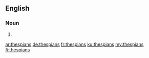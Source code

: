 ==English==

===Noun===
{{head|en|plural}}

# {{plural of|thespian|lang=en}}

[[ar:thespians]]
[[de:thespians]]
[[fr:thespians]]
[[ku:thespians]]
[[my:thespians]]
[[fi:thespians]]